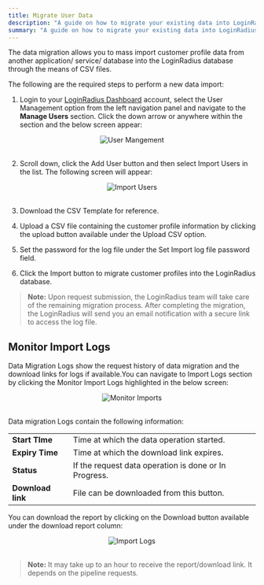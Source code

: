 ```yaml
---
title: Migrate User Data
description: "A guide on how to migrate your existing data into LoginRadius platform."
summary: "A guide on how to migrate your existing data into LoginRadius platform."
---
```


The data migration allows you to mass import customer profile data from another application/ service/ database into the LoginRadius database through the means of CSV files. 

The following are the required steps to perform a new data import:

1. Login to your [LoginRadius Dashboard](https://dashboard.loginradius.com/dashboard) account, select the User Management option from the left navigation panel and navigate to the **Manage Users** section. Click the down arrow or anywhere within the section and the below screen appear:
	
<div style="text-align:center">
  <img src="../assets/howto/migrate-user-data/user-management.png" alt="User Mangement" /> 
</div>
<br/>
	
2. Scroll down, click the Add User button and then select Import Users in the list. The following screen will appear:

<div style="text-align:center">
  <img src="../assets/howto/migrate-user-data/import.png" alt="Import Users" /> 
</div>
<br/>

3. Download the CSV Template for reference.

4. Upload a CSV file containing the customer profile information by clicking the upload button available under the Upload CSV option.

5. Set the password for the log file under the Set Import log file password field.

6. Click the Import button to migrate customer profiles into the LoginRadius database.

> **Note:** Upon request submission, the LoginRadius team will take care of the remaining migration process. After completing the migration, the LoginRadius will send you an email notification with a secure link to access the log file.

## Monitor Import Logs
Data Migration Logs show the request history of data migration and the download links for logs if available.You can navigate to Import Logs section by clicking the Monitor Import Logs highlighted in the below screen:

<div style="text-align:center">
  <img src="../assets/howto/migrate-user-data/monitor-import.png" alt="Monitor Imports" /> 
</div>
<br/>

Data migration Logs contain the following information:

|   |   |
|---|---|
|**Start TIme**|Time at which the data operation started.|
|**Expiry Time**|Time at which the download link expires.|
|**Status**| If the request data operation is done or In Progress.|
|**Download link**| File can be downloaded from this button.|

You can download the report by clicking on the Download button available under the download report column:

<div style="text-align:center">
  <img src="../assets/howto/migrate-user-data/import-logs.png" alt="Import Logs" /> 
</div>
<br/>

> **Note:** It may take up to an hour to receive the report/download link. It depends on the pipeline requests.



